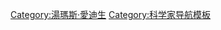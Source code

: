 {{Navbox
 | name = 爱迪生
 | title = [[托马斯·爱迪生]]
 | state = {{{state<includeonly>|autocollapse</includeonly>}}}
 | listclass = hlist

 | group1 = 发现和发明
 | list1 =
*{{le|愛迪生專利列表|List of Edison patents}}
*[[碳粒式麦克风]]
*[[愛迪生留聲娃娃]]
*[[爱迪生螺旋]]
*{{tsl|en|Etheric force||Etheric force}}
*[[活动电影放映机]]
*[[留声机]]
*{{tsl|en|Phonomotor|聲動機}}
*{{tsl|en|Quadruplex telegraph|四工電報}}
*{{tsl|en|Tasimeter|微壓計}}

 | group2 = 进步
 | list2 =
*[[联合爱迪生]]
*{{tsl|en|Edison–Lalande cell|愛迪生-拉朗得電池}}
*{{tsl|en|Fluoroscopy|螢光透視法}}
*[[电灯泡]]
*[[电影摄影机]]
*[[镍铁电池]]
*[[热发射]]
*{{tsl|en|Ticker tape|電報紙條}}

 | group3 = VC
 | list3 =
*{{tsl|en|Thomas A. Edison, Inc.||Thomas A. Edison, Inc.}}
*{{tsl|en|Edison and Swan Electric Light Company|愛迪生與斯旺電力照明公司}}
*{{tsl|en|Edison Gower-Bell Telephone Company of Europe, Ltd.||Edison Gower-Bell Telephone Company of Europe, Ltd.}}
*[[爱迪生电灯公司]]
*{{tsl|en|Edison Machine Works||Edison Machine Works}}
*{{tsl|en|Edison Manufacturing Company||Edison Manufacturing Company}}
*{{tsl|en|Edison Ore-Milling Company||Edison Ore-Milling Company}}
*{{tsl|en|Edison Portland Cement Company||Edison Portland Cement Company}}
*{{tsl|en|Edison Records||Edison Records}}
*{{tsl|en|Edison Storage Battery Company||Edison Storage Battery Company}}
*{{tsl|en|Edison Studios||Edison Studios}}
*[[通用电气]]
*{{tsl|en|Motion Picture Patents Company||Motion Picture Patents Company}}
*{{tsl|en|Mine Safety Appliances||Mine Safety Appliances}}
*{{tsl|en|Oriental Telephone Company||Oriental Telephone Company}}

 | group4 = 纪念碑
 | list4 =
*{{tsl|en|Thomas Alva Edison Birthplace||Birthplace}}
*{{tsl|en|Edison's Black Maria||Black Maria}}
*{{tsl|en|Thomas Edison Depot Museum||Depot Museum}}
*[[湯瑪斯·阿爾瓦·愛迪生紀念塔暨博物館]]
*{{tsl|en|Thomas Edison National Historical Park||National Historical Park}}
*{{tsl|en|Edison State Park||State Park}}
*{{tsl|en|Edison Storage Battery Company Building||Storage Battery Company Building}}
*{{tsl|en|General Electric Research Laboratory||General Electric Research Laboratory}}
*{{tsl|en|Edison and Ford Winter Estates||Winter Estates}}

 | group5 = 朋友家庭
 | list5 =
*{{tsl|en|Charles Edison||Charles Edison}} (son)
*{{tsl|en|Theodore Miller Edison||Theodore Miller Edison}} (son)

 | group6 = 电影
 | list6 =
*''{{tsl|en|Young Tom Edison||Young Tom Edison}}'' (1940)
*''{{tsl|en|Edison, the Man||Edison, the Man}}'' (1940)
*''{{tsl|en|The Wizard of Evergreen Terrace||The Wizard of Evergreen Terrace}}'' (1998)
* ''[[電流大戰_(電影)|電流大戰]]'' (2017)
* ''[[特斯拉 (2020年電影)|特斯拉]]'' (2020)

 | group7 = 文学
 | list7 =
*''{{tsl|en|The Future Eve||The Future Eve}}'' (1886)
*''{{tsl|en|Edison's Conquest of Mars||Edison's Conquest of Mars}}'' (1898)
*''{{tsl|en|Tales from the Bully Pulpit||Tales from the Bully Pulpit}}'' (2004)

 | group8 = 产品
 | list8 =
*''{{tsl|en|The Execution of Mary Stuart||The Execution of Mary Stuart}}'' (1895)
*''{{tsl|en|The Kiss (1896 film)||The Kiss}}'' (1896)
*''{{tsl|en|A Night of Terror (1911 film)||A Night of Terror}}'' (1911)

 | group9 = 术语
 | list9 =
*{{tsl|en|Edisonade||Edisonade}}
*{{tsl|en|Edisonian approach||Edisonian approach}}

 | group10 = 相关
 | list10 =
*{{tsl|en|Thomas Edison in popular culture||Thomas Edison in popular culture}}
*[[电流战争]]
*{{tsl|en|Pearl Street Station||Pearl Street Station}}
*{{tsl|en|Edison Museum||Edison Museum}}
*{{tsl|en|Thomas Edison House||Thomas Edison House}}
*{{tsl|en|Edison Hotel (Sunbury, Pennsylvania)||Edison Hotel}}
*{{tsl|en|Telephonoscope||Telephonoscope}}
*"{{tsl|en|Topsy (Bob's Burgers)||Topsy}}"

}}<noinclude>
{{collapsible option}}
{{DEFAULTSORT:Edison, Thomas}}
[[Category:湯瑪斯·愛迪生]]
[[Category:科学家导航模板]]
</noinclude>